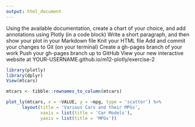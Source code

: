 ```yaml
---
output: html_document
---
```

Using the available documentation, create a chart of your choice, and add annotations using Plotly (in a code block)
Write a short paragraph, and then show your plot in your Markdown file
Knit your HTML file
Add and commit your changes to Git (on your terminal)
Create a gh-pages branch of your work
Push your gh-pages branch up to GitHub
View your new interactive website at YOUR-USERNAME.github.io/m12-plotly/exercise-2

``` r
library(plotly)
library(dplyr)
View(mtcars)

mtcars <- tibble::rownames_to_column(mtcars)

plot_ly(mtcars, x = ~VALUE, y = ~mpg, type = 'scatter') %>%
      layout(title = 'Various Cars and their MPGs',
             xaxis = list(title = 'Car Models'),
             yaxis = list(title = 'MPGs'))


```

